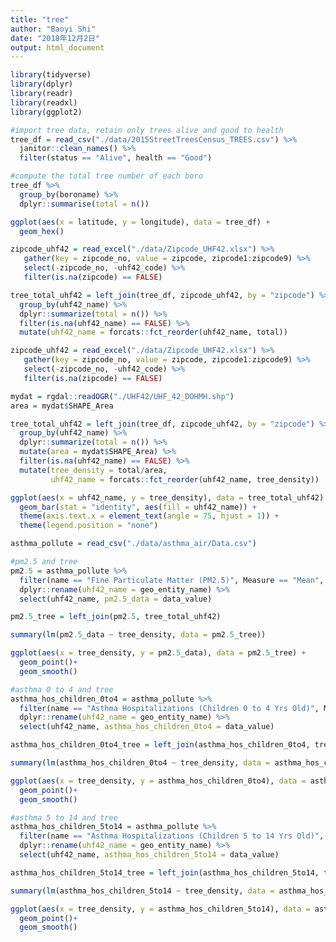 ```yaml
---
title: "tree"
author: "Baoyi Shi"
date: "2018年12月2日"
output: html_document
---
```


```r
library(tidyverse)
library(dplyr)
library(readr)
library(readxl)
library(ggplot2)
```

```r
#import tree data, retain only trees alive and good to health
tree_df = read_csv("./data/2015StreetTreesCensus_TREES.csv") %>%
  janitor::clean_names() %>%
  filter(status == "Alive", health == "Good") 
```

```r
#compute the total tree number of each boro
tree_df %>%
  group_by(boroname) %>%
  dplyr::summarise(total = n()) 
```

```r
ggplot(aes(x = latitude, y = longitude), data = tree_df) +
  geom_hex()
```

```r
zipcode_uhf42 = read_excel("./data/Zipcode_UHF42.xlsx") %>%
   gather(key = zipcode_no, value = zipcode, zipcode1:zipcode9) %>%
   select(-zipcode_no, -uhf42_code) %>%
   filter(is.na(zipcode) == FALSE)

tree_total_uhf42 = left_join(tree_df, zipcode_uhf42, by = "zipcode") %>%
  group_by(uhf42_name) %>%
  dplyr::summarize(total = n()) %>%
  filter(is.na(uhf42_name) == FALSE) %>%
  mutate(uhf42_name = forcats::fct_reorder(uhf42_name, total))
```

```r
zipcode_uhf42 = read_excel("./data/Zipcode_UHF42.xlsx") %>%
   gather(key = zipcode_no, value = zipcode, zipcode1:zipcode9) %>%
   select(-zipcode_no, -uhf42_code) %>%
   filter(is.na(zipcode) == FALSE)

mydat = rgdal::readOGR("./UHF42/UHF_42_DOHMH.shp")
area = mydat$SHAPE_Area

tree_total_uhf42 = left_join(tree_df, zipcode_uhf42, by = "zipcode") %>%
  group_by(uhf42_name) %>%
  dplyr::summarize(total = n()) %>%
  mutate(area = mydat$SHAPE_Area) %>%
  filter(is.na(uhf42_name) == FALSE) %>%
  mutate(tree_density = total/area, 
         uhf42_name = forcats::fct_reorder(uhf42_name, tree_density))

ggplot(aes(x = uhf42_name, y = tree_density), data = tree_total_uhf42) +
  geom_bar(stat = "identity", aes(fill = uhf42_name)) +
  theme(axis.text.x = element_text(angle = 75, hjust = 1)) +
  theme(legend.position = "none")
```

```r
asthma_pollute = read_csv("./data/asthma_air/Data.csv")

#pm2.5 and tree
pm2.5 = asthma_pollute %>%
  filter(name == "Fine Particulate Matter (PM2.5)", Measure == "Mean", year_description == "Annual Average 2015") %>%
  dplyr::rename(uhf42_name = geo_entity_name) %>%
  select(uhf42_name, pm2.5_data = data_value)

pm2.5_tree = left_join(pm2.5, tree_total_uhf42)

summary(lm(pm2.5_data ~ tree_density, data = pm2.5_tree))

ggplot(aes(x = tree_density, y = pm2.5_data), data = pm2.5_tree) +
  geom_point()+
  geom_smooth()
```

```r
#asthma 0 to 4 and tree
asthma_hos_children_0to4 = asthma_pollute %>%
  filter(name == "Asthma Hospitalizations (Children 0 to 4 Yrs Old)", Measure == "Rate", year_description == "2015") %>%
  dplyr::rename(uhf42_name = geo_entity_name) %>%
  select(uhf42_name, asthma_hos_children_0to4 = data_value)

asthma_hos_children_0to4_tree = left_join(asthma_hos_children_0to4, tree_total_uhf42)

summary(lm(asthma_hos_children_0to4 ~ tree_density, data = asthma_hos_children_0to4_tree))

ggplot(aes(x = tree_density, y = asthma_hos_children_0to4), data = asthma_hos_children_0to4_tree) +
  geom_point()+
  geom_smooth()
```

```r
#asthma 5 to 14 and tree
asthma_hos_children_5to14 = asthma_pollute %>%
  filter(name == "Asthma Hospitalizations (Children 5 to 14 Yrs Old)", Measure == "Rate", year_description == "2015") %>%
  dplyr::rename(uhf42_name = geo_entity_name) %>%
  select(uhf42_name, asthma_hos_children_5to14 = data_value)

asthma_hos_children_5to14_tree = left_join(asthma_hos_children_5to14, tree_total_uhf42)

summary(lm(asthma_hos_children_5to14 ~ tree_density, data = asthma_hos_children_5to14_tree))

ggplot(aes(x = tree_density, y = asthma_hos_children_5to14), data = asthma_hos_children_5to14_tree) +
  geom_point()+
  geom_smooth()
```

